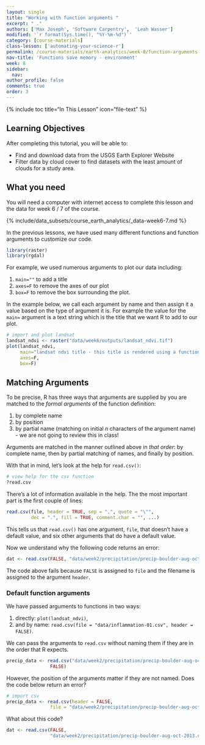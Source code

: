 ```yaml
---
layout: single
title: "Working with function arguments "
excerpt: " ."
authors: ['Max Joseph', 'Software Carpentry',  'Leah Wasser']
modified: '`r format(Sys.time(), "%Y-%m-%d")`'
category: [course-materials]
class-lesson: ['automating-your-science-r']
permalink: /course-materials/earth-analytics/week-8/function-arguments-r/
nav-title: 'Functions save memory - environment'
week: 8
sidebar:
  nav:
author_profile: false
comments: true
order: 3
---
```



{% include toc title="In This Lesson" icon="file-text" %}

<div class='notice--success' markdown="1">

## <i class="fa fa-graduation-cap" aria-hidden="true"></i> Learning Objectives

After completing this tutorial, you will be able to:

* Find and download data from the USGS Earth Explorer Website
* Filter data by cloud cover to find datasets with the least amount of clouds for a study area.

## <i class="fa fa-check-square-o fa-2" aria-hidden="true"></i> What you need

You will need a computer with internet access to complete this lesson and the
data for week 6 / 7 of the course.

{% include/data_subsets/course_earth_analytics/_data-week6-7.md %}

</div>


In the previous lessons, we have used many different functions and function
arguments to customize our code.


```r
library(raster)
library(rgdal)
```

For example, we used numerous arguments to plot our data including:

1. `main=""` to add a title
2. `axes=F` to remove the axes of our plot
3. `box=F` to remove the box surrounding the plot.

In the example below, we call each argument by name and then assign it a value
based on the type of argument it is. For example the value for the `main=` argument
is a text string which is the title that we want R to add to our plot.

```r
# import and plot landsat
landsat_ndvi <- raster("data/week6/outputs/landsat_ndvi.tif")
plot(landsat_ndvi,
     main="landsat ndvi title - this title is rendered using a function argument",
     axes=F,
     box=F)
```

## Matching Arguments

To be precise, R has three ways that arguments are supplied
by you are matched to the *formal arguments* of the function definition:

1. by complete name
2. by position
3. by partial name (matching on initial *n* characters of the argument name) - we are not going to review this in class!

Arguments are matched in the manner outlined above in *that order*: by
complete name, then by partial matching of names, and finally by position.

With that in mind, let's look at the help for `read.csv()`:

```r
# view help for the csv function
?read.csv
```

There's a lot of information available in the help. The the most important part
is the first couple of lines:

```r
read.csv(file, header = TRUE, sep = ",", quote = "\"",
         dec = ".", fill = TRUE, comment.char = "", ...)
```

This tells us that `read.csv()` has one argument, `file`, that doesn't have a
default value, and six other arguments that do have a default value.

Now we understand why the following code returns an error:

```r
dat <- read.csv(FALSE, "data/week2/precipitation/precip-boulder-aug-oct-2013.csv")
```

The code above fails because `FALSE` is assigned to `file` and the filename is assigned to
the argument `header`.

### Default function arguments

We have passed arguments to functions in two ways:

1. directly: `plot(landsat_ndvi)`,
2. and by name: `read.csv(file = "data/inflammation-01.csv", header = FALSE)`.

We can pass the arguments to `read.csv` without naming them if they are in the
order that R expects.

```r
precip_data <- read.csv("data/week2/precipitation/precip-boulder-aug-oct-2013.csv",
                FALSE)
```

However, the position of the arguments matter if they are not named.
Does the code below return an error?

```r
# import csv
precip_data <- read.csv(header = FALSE,
                file = "data/week2/precipitation/precip-boulder-aug-oct-2013.csv")

```

What about this code?

```r
dat <- read.csv(FALSE,
                "data/week2/precipitation/precip-boulder-aug-oct-2013.csv")

```
